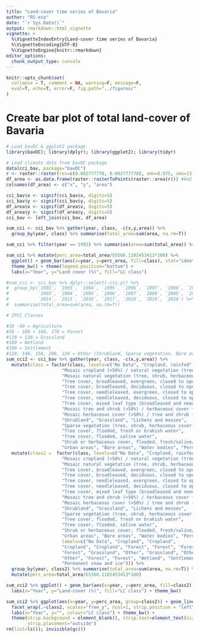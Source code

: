 ```yaml
---
title: "Land-cover time series of Bavaria"
author: "RS-eco"
date: "`r Sys.Date()`"
output: rmarkdown::html_vignette
vignette: >
  %\VignetteIndexEntry{Land-cover time series of Bavaria}
  %\VignetteEncoding{UTF-8}
  %\VignetteEngine{knitr::rmarkdown}
editor_options: 
  chunk_output_type: console
---
```


```r
knitr::opts_chunk$set(
  collapse = T, comment = NA, warning=F, message=F, 
  eval=T, echo=T, error=F, fig.path="../figures/"
)
```

# Create bar plot of total land-cover of Bavaria

```r
# Load bavDC & ggplot2 package
library(bavDC); library(dplyr); library(ggplot2); library(tidyr)

# Load climate data from bavDC package
data(cci_bav, package="bavDC")
r <- raster::raster(res=c(0.002777778, 0.002777778), xmn=8.975, xmx=13.84167, ymn=47.26944, ymx=50.56667)
df_area <- as.data.frame(raster::rasterToPoints(raster::area(r))) #km2
colnames(df_area) <- c("x", "y", "area")

cci_bav$x <- signif(cci_bav$x, digits=5)
cci_bav$y <- signif(cci_bav$y, digits=5)
df_area$x <- signif(df_area$x, digits=5)
df_area$y <- signif(df_area$y, digits=5)
cci_bav <- left_join(cci_bav, df_area)

sum_cci <- cci_bav %>% gather(year, class, -c(x,y,area)) %>%
  group_by(year, class) %>% summarise(total_area=sum(area, na.rm=T))

sum_cci %>% filter(year == 1992) %>% summarise(area=sum(total_area)) %>% unlist() 

sum_cci %>% mutate(perc_area=total_area/65566.1102453413*100) %>% 
  ggplot() + geom_bar(aes(x=year, y=perc_area, fill=class), stat="identity") + 
  theme_bw() + theme(legend.position="bottom") + 
  labs(x="Year", y="Land cover (%)", fill="LC class")

#sum_cci <- cci_bav %>% dplyr::select(-c(x,y)) %>% 
#  group_by(`1992`, `1993`, `1994`, `1995`, `1996`, `1997`, `1998`, `1999`, `2000`, `2001`, `2002`,
#           `2003`, `2004`, `2005`, `2006`, `2007`, `2008`, `2009`, `2010`, `2011`, `2012`, `2013`,
#           `2014`, `2015`, `2016`, `2017`, `2018`, `2019`, `2020`) %>% 
#  summarise(total_area=sum(area, na.rm=T))
```

```r
# IPCC Classes

#10 -40 = Agriculture
#50 - 100 + 160, 170 = Forest
#110 + 130 = Grassland
#180 = Wetland
#190 = Settlement
#120, 140, 150, 200, 210 = Other (Shrubland, Sparse vegetation, Bare area, Water)
sum_cci2 <- cci_bav %>% gather(year, class, -c(x,y,area)) %>%
  mutate(class = factor(class, levels=c("No Data", "Cropland, rainfed", "Cropland, irrigated or post-flooding",
                     "Mosaic cropland (>50%) / natural vegetation (tree, shrub, herbaceous cover) (<50%)",
                     "Mosaic natural vegetation (tree, shrub, herbaceous cover) (>50%) / cropland (<50%)",
                     "Tree cover, broadleaved, evergreen, closed to open (>15%)",
                     "Tree cover, broadleaved, deciduous, closed to open (>15%)",
                     "Tree cover, needleleaved, evergreen, closed to open (>15%)",
                     "Tree cover, needleleaved, deciduous, closed to open (>15%)",
                     "Tree cover, mixed leaf type (broadleaved and needleleaved)",
                     "Mosaic tree and shrub (>50%) / herbaceous cover (<50%)",
                     "Mosaic herbaceous cover (>50%) / tree and shrub (<50%)", 
                     "Shrubland", "Grassland", "Lichens and mosses", 
                     "Sparse vegetation (tree, shrub, herbaceous cover) (<15%)", 
                     "Tree cover, flooded, fresh or brakish water", 
                     "Tree cover, flooded, saline water", 
                     "Shrub or herbaceous cover, flooded, fresh/saline/brakish water",
                     "Urban areas", "Bare areas", "Water bodies", "Permanent snow and ice"))) %>%
  mutate(class2 =  factor(class, levels=c("No Data", "Cropland, rainfed", "Cropland, irrigated or post-flooding",
                     "Mosaic cropland (>50%) / natural vegetation (tree, shrub, herbaceous cover) (<50%)",
                     "Mosaic natural vegetation (tree, shrub, herbaceous cover) (>50%) / cropland (<50%)",
                     "Tree cover, broadleaved, evergreen, closed to open (>15%)",
                     "Tree cover, broadleaved, deciduous, closed to open (>15%)",
                     "Tree cover, needleleaved, evergreen, closed to open (>15%)",
                     "Tree cover, needleleaved, deciduous, closed to open (>15%)",
                     "Tree cover, mixed leaf type (broadleaved and needleleaved)",
                     "Mosaic tree and shrub (>50%) / herbaceous cover (<50%)",
                     "Mosaic herbaceous cover (>50%) / tree and shrub (<50%)", 
                     "Shrubland", "Grassland", "Lichens and mosses", 
                     "Sparse vegetation (tree, shrub, herbaceous cover) (<15%)", 
                     "Tree cover, flooded, fresh or brakish water", 
                     "Tree cover, flooded, saline water", 
                     "Shrub or herbaceous cover, flooded, fresh/saline/brakish water",
                     "Urban areas", "Bare areas", "Water bodies", "Permanent snow and ice"),
                     labels=c("No Data", "Cropland", "Cropland",
                     "Cropland", "Cropland", "Forest", "Forest", "Forest", "Forest", "Forest",
                     "Forest", "Grassland", "Other", "Grassland", "Other", 
                     "Other", "Forest", "Forest", "Wetland", "Settlement", "Other", "Other", 
                     "Permanent snow and ice"))) %>%
  group_by(year, class2) %>% summarise(total_area=sum(area, na.rm=T)) %>%
  mutate(perc_area=total_area/65566.1102453413*100)

sum_cci2 %>% ggplot() + geom_bar(aes(x=year, y=perc_area, fill=class2), stat="identity") + 
  labs(x="Year", y="Land-cover (%)", fill="LC class") + theme_bw()
```

```r
sum_cci2 %>% ggplot(aes(x=year, y=perc_area, group=class2)) + geom_line() + 
  facet_wrap(.~class2, scales="free_y", ncol=1, strip.position = "left") + 
  labs(x="Year", y="", colour="LC class") + theme_bw() + 
  theme(strip.background = element_blank(), strip.text=element_text(size=12, face="bold"),
        strip.placement="outside")
rm(list=ls()); invisible(gc())
```

